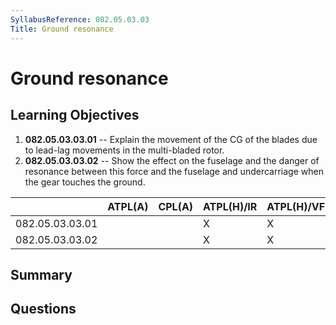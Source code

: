 ```yaml
---
SyllabusReference: 082.05.03.03
Title: Ground resonance
---
```


# Ground resonance

## Learning Objectives

1.  **082.05.03.03.01** -- Explain the movement of the CG of the blades due to
    lead-lag movements in the multi-bladed rotor.
2.  **082.05.03.03.02** -- Show the effect on the fuselage and the danger of
    resonance between this force and the fuselage and undercarriage when the gear
    touches the ground.

|                 | ATPL(A) | CPL(A) | ATPL(H)/IR | ATPL(H)/VFR | CPL(H) | IR | CBIR(A) |
| --------------- | ------- | ------ | ---------- | ----------- | ------ | -- | ------- |
| 082.05.03.03.01 |         |        | X          | X           | X      |    |         |
| 082.05.03.03.02 |         |        | X          | X           | X      |    |         |

## Summary

## Questions
